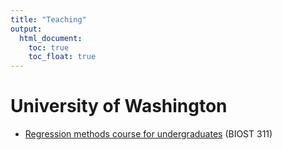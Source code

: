 ```yaml
---
title: "Teaching"
output:
  html_document: 
    toc: true
    toc_float: true
---
```


# University of Washington

* [Regression methods course for undergraduates](https://github.com/bdwilliamson/biostat311) (BIOST 311) 